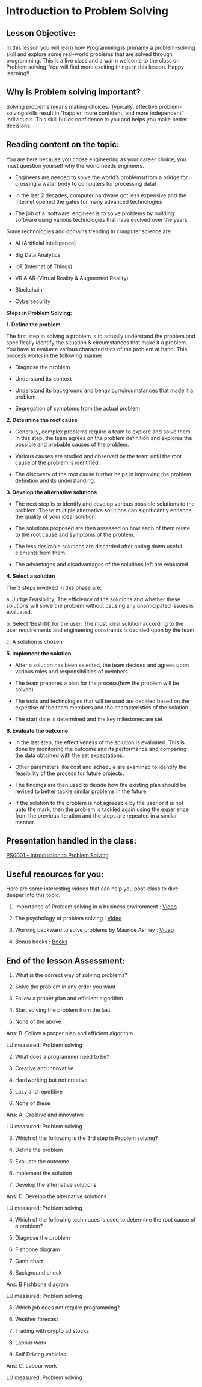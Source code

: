 
# Introduction to Problem Solving

## Lesson Objective:

In this lesson you will learn how Programming is primarily a problem-solving skill and explore some real-world problems that are solved through programming. This is a live class and a warm welcome to the class on Problem solving. You will find more exciting things in this lesson. Happy learning!!

  

## Why is Problem solving important?

Solving problems means making choices. Typically, effective problem-solving skills result in “happier, more confident, and more independent” individuals. This skill builds confidence in you and helps you make better decisions.

## Reading content on the topic:

You are here because you chose engineering as your career choice, you must question yourself why the world needs engineers.

-   Engineers are needed to solve the world’s problems(from a bridge for crossing a water body to computers for processing data)
    
-   In the last 2 decades, computer hardware got less expensive and the Internet opened the gates for many advanced technologies
    
-   The job of a ‘software’ engineer is to solve problems by building software using various technologies that have evolved over the years.
    

  

Some technologies and domains trending in computer science are:

-   AI (Artificial intelligence)
    
-   Big Data Analytics
    
-   IoT (Internet of Things)
    
-   VR & AR (Virtual Reality & Augmented Reality)
    
-   Blockchain
    
-   Cybersecurity
    

  
  

**Steps in Problem Solving:**

**1.  Define the problem**
    

The first step in solving a problem is to actually understand the problem and specifically identify the situation & circumstances that make it a problem. You have to evaluate various characteristics of the problem at hand. This process works in the following manner

-   Diagnose the problem
    
-   Understand its context
    
-   Understand its background and behaviour/circumstances that made it a problem
    
-   Segregation of symptoms from the actual problem
    

  

**2.  Determine the root cause**
    

-   Generally, complex problems require a team to explore and solve them. In this step, the team agrees on the problem definition and explores the possible and probable causes of the problem.
    
-   Various causes are studied and observed by the team until the root cause of the problem is identified.
    
-   The discovery of the root cause further helps in improving the problem definition and its understanding.
    

  

**3.  Develop the alternative solutions**
    

-   The next step is to identify and develop various possible solutions to the problem. These multiple alternative solutions can significantly enhance the quality of your ideal solution.
    
-   The solutions proposed are then assessed on how each of them relate to the root cause and symptoms of the problem.
    
-   The less desirable solutions are discarded after noting down useful elements from them.
    
-   The advantages and disadvantages of the solutions left are evaluated
    

  

**4.  Select a solution**
    

The 3 steps involved in this phase are:

a.  Judge Feasibility: The efficiency of the solutions and whether these solutions will solve the problem without causing any unanticipated issues is evaluated.
    
b.  Select ‘Best-fit’ for the user: The most ideal solution according to the user requirements and engineering constraints is decided upon by the team
    
c.  A solution is chosen
    

  

**5.  Implement the solution**
    

-   After a solution has been selected, the team decides and agrees upon various roles and responsibilities of members.
    
-   The team prepares a plan for the process(how the problem will be solved)
    
-   The tools and technologies that will be used are decided based on the expertise of the team members and the characteristics of the solution.
    
-   The start date is determined and the key milestones are set
    

  

**6.  Evaluate the outcome**
    

-   In the last step, the effectiveness of the solution is evaluated. This is done by monitoring the outcome and its performance and comparing the data obtained with the set expectations.
    
-   Other parameters like cost and schedule are examined to identify the feasibility of the process for future projects.
    
-   The findings are then used to decide how the existing plan should be revised to better tackle similar problems in the future.
    
-   If the solution to the problem is not agreeable by the user or it is not upto the mark, then the problem is tackled again using the experience from the previous iteration and the steps are repeated in a similar manner.
    

  
  

## Presentation handled in the class:

[PS0001 - Introduction to Problem Solving](https://docs.google.com/presentation/d/1VGQBWDHLU-RSfdbI9eOiOlFpZXFhLBNdzUlGpuITEPk/edit#slide=id.g1361768020b_0_70)

  

## Useful resources for you:

Here are some interesting videos that can help you post-class to dive deeper into this topic.

1.  Importance of Problem solving in a business environment : [Video](https://www.youtube.com/watch?v=-6IMRBDvOwo)
    
2.  The psychology of problem solving : [Video](https://www.youtube.com/watch?v=vg936IW9i7Q)
    
3.  Working backward to solve problems by Maurice Ashley : [Video](https://www.youtube.com/watch?v=v34NqCbAA1c)
    
4.  Bonus books : [Books](https://www.theexceptionalskills.com/problem-solving-books/)
    

## End of the lesson Assessment:

1.  What is the correct way of solving problems?
    

1.  Solve the problem in any order you want
    
2.  Follow a proper plan and efficient algorithm
    
3.  Start solving the problem from the last
    
4.  None of the above
    

Ans: B. Follow a proper plan and efficient algorithm

LU measured: Problem solving

  

2. What does a programmer need to be?

  

1.  Creative and innovative
    
2.  Hardworking but not creative
    
3.  Lazy and repetitive
    
4.  None of these
    

Ans: A. Creative and innovative

LU measured: Problem solving

  

3. Which of the following is the 3rd step in Problem solving?

1.  Define the problem
    
2.  Evaluate the outcome
    
3.  Implement the solution
    
4.  Develop the alternative solutions
    

Ans: D. Develop the alternative solutions

LU measured: Problem solving

  

4. Which of the following techniques is used to determine the root cause of a problem?

1.  Diagnose the problem
    
2.  Fishbone diagram
    
3.  Gantt chart
    
4.  Background check
    

Ans: B.Fishbone diagram

LU measured: Problem solving

  

5. Which job does not require programming?

  

1.  Weather forecast
    
2.  Trading with crypto ad stocks
    
3.  Labour work
    
4.  Self Driving vehicles
    

  

Ans: C. Labour work

LU measured: Problem solving